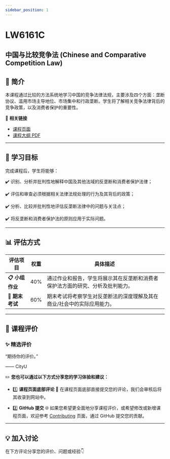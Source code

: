 ```yaml
---
sidebar_position: 1
---
```


# LW6161C
## 中国与比较竞争法 (Chinese and Comparative Competition Law)

## **📘 简介**
本课程通过比较的方法系统地学习中国的竞争法律法规，主要涉及四个方面：垄断协议、滥用市场主导地位、市场集中和行政垄断。学生将了解相关竞争法律背后的竞争政策，以及消费者保护的重要性。

🔗 **相关链接**
- [课程页面](https://www.cityu.edu.hk/catalogue/pg/202425/course/LW6161C.htm)
- [课程大纲 PDF](https://www.cityu.edu.hk/catalogue/pg/202425/course/LW6161C.pdf)

---

## **🎯 学习目标**

完成课程后，学生将能够：

✔️ 识别、分析并批判性地解释中国及其他法域的反垄断和消费者保护法律；

✔️ 评估和审查必须根据相关法律法规处理的行为及其背后的政策；

✔️ 分析、比较并批判性地评估反垄断法律中的问题与关注点；

✔️ 将反垄断和消费者保护法的原则应用于实际问题。

---

## **📊 评估方式**

| **评估项目**          | **权重** | **具体描述**                                                                                       |
|----------------------|---------|---------------------------------------------------------------------------------------------------|
| **📋 小组作业**       | 40%     | 通过作业和报告，学生将展示其在反垄断和消费者保护法方面的研究、分析及批判能力。                |
| **📂 期末考试**       | 60%     | 期末考试将考察学生对反垄断法的深度理解及其在商业/社会中的实际应用能力。                        |

---

## **💬 课程评价**

### ✨ **精选评价**
<div className={commentStyles.commentBox}>
    <p className={commentStyles.commentText}>
        “期待你的评价。”
    </p>
    <p className={commentStyles.commentAuthor}>—— CityU</p>
</div>

✏️ **您也可以通过以下方式分享您的学习体验和建议：**

- 1️⃣ **课程页面底部评论**
💬 在课程页面底部直接提交您的评论，我们会审核后将其收录到网站中。

- 2️⃣ **GitHub 提交**
🌐 如果您希望更全面地分享课程评价，或希望修改或新增课程页面，欢迎参考 [Contributing](/contributing) 页面，通过 GitHub 提交您的贡献。

---

## **💡 加入讨论**

在下方评论分享您的评价、问题或经验👇
<Utterances />